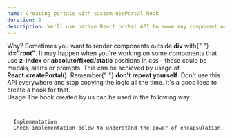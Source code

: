 ```yaml
---
name: Creating portals with custom usePortal hook
duration: 2
description: We'll use native React portal API to move any component outside of the root div. Later, we'll wrap it with a custom hook to avoid z-index problems.
---
```


<Section>
  <XL>Why?</XL>
  <M>
    Sometimes you want to render components outside <B>div</B> with{" "}
    <B>id="root"</B>. It may happen when you're working on some components that
    use <B>z-index</B> or <B>absolute/fixed/static</B> positions in css - these
    could be modals, alerts or prompts.
  </M>
  <M>
    This can be achieved by usage of <B>React.createPortal()</B>. Remember{" "}
    <B>don't repeat yourself</B>. Don't use this API everywhere and stop copying
    the logic all the time. It's a good idea to create a hook for that.
  </M>
</Section>

<Section>
  <XL>Usage</XL>
  <M>The hook created by us can be used in the following way:</M>
  <Code
    mode="dynamic"
    lang="tsx"
    description="Move your components"
    linesCount={28}
    src="/snippets/courses/react-hooks-spellbook/UsePortalUsage.tsx"
  />
</Section>

<Section>
  <XL>Implementation</XL>
  <M>Check implementation below to understand the power of encapsulation.</M>
  <Code
    mode="dynamic"
    lang="ts"
    description="Play with portals"
    linesCount={29}
    src="/snippets/courses/react-hooks-spellbook/usePortal.ts"
  />
</Section>
